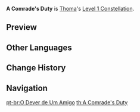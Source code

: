 {{Constellation Infobox
|image       = Constellation A Comrade's Duty.png
|description = When a character protected by Thoma's own Blazing Barrier (Thoma excluded) is attacked, Thoma's own [[Blazing Blessing]] CD is decreased by 3s, while his own [[Crimson Ooyoroi]]'s CD is decreased by 3s.<br />This effect can be triggered once every 20s.
|level       = 1
|character   = Thoma
|utility1    = Cooldown Reduction
}}
'''A Comrade's Duty''' is [[Thoma]]'s [[Level 1 Constellation]].
<!--
==Gameplay Notes==
-->
==Preview==
{{Preview
|file=Constellation A Comrade's Duty
}}

==Other Languages==
{{Other Languages
|en      = A Comrade's Duty
|zhs     = 同袍的义理
|zhs_rm  = Tóngpáo de yìlǐ
|zht     = 同袍的義理
|zht_rm  = Tóngpáo de yìlǐ
|zh_tl   = 
|ja      = 同袍の義理
|ja_rm   = Douhou no Giri
|ja_tl   = Duty of Equals
|ko      = 전우의 의리
|ko_rm   = Jeon'u-ui Uiri
|ko_tl   = Loyalty of Comrade
|es      = El deber de un compañero
|es_tl   = A Partner's Duty
|fr      = Devoir de camarade
|fr_tl   = Comrade’s Duty
|ru      = Долг друга
|ru_tl   = A Friend's Duty
|th      = A Comrade's Duty
|vi      = Nghĩa Vụ Của Đồng Bào
|vi_tl   = 
|de      = Kameradschaftliche Pflichten
|de_tl   = Comradely Duties
|id      = A Comrade's Duty
|pt      = O Dever de Um Amigo
|pt_tl   = The Duty of a Friend
|ja_note = 同袍 = "same, equal" + "round-necked robe worn by members of nobility and the imperial court"<sup>[https://jisho.org/search/袍%20%23kanji 1]</sup>
}}

==Change History==
{{Change History|2.2}}

==Navigation==
{{Talent Navbox|Thoma}}
[[pt-br:O Dever de Um Amigo]]
[[th:A Comrade's Duty]]